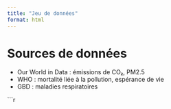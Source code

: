 ```yaml
---
title: "Jeu de données"
format: html
---
```


# Sources de données

- Our World in Data : émissions de CO₂, PM2.5
- WHO : mortalité liée à la pollution, espérance de vie
- GBD : maladies respiratoires

```r